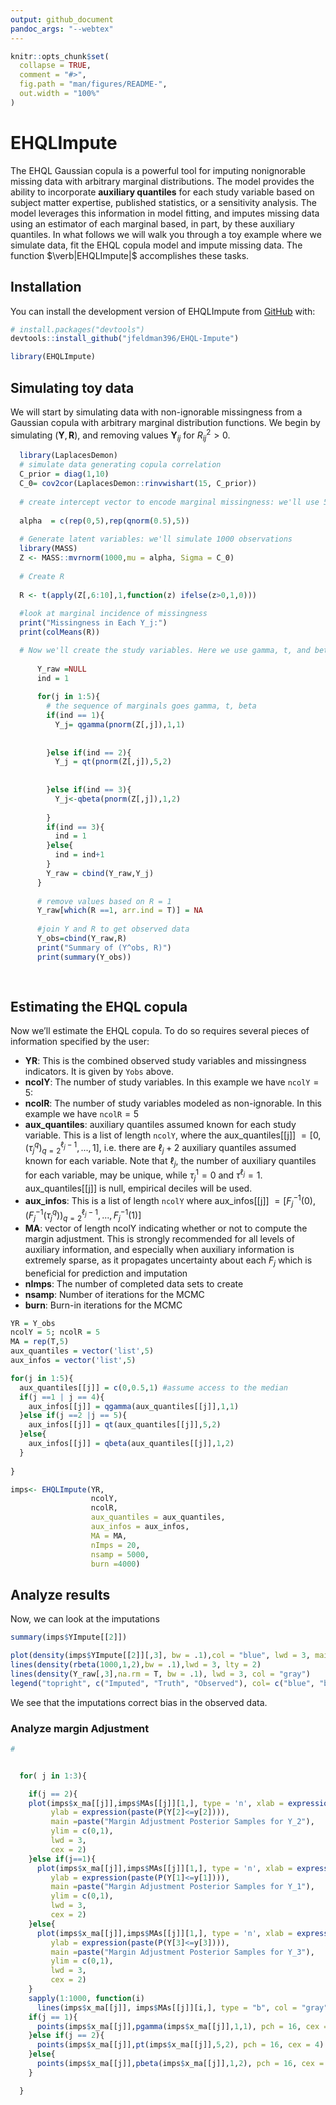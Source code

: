 ```yaml
---
output: github_document
pandoc_args: "--webtex"
---
```


<!-- README.md is generated from README.Rmd. Please edit that file -->

```r
knitr::opts_chunk$set(
  collapse = TRUE,
  comment = "#>",
  fig.path = "man/figures/README-",
  out.width = "100%"
)
```

# EHQLImpute

<!-- badges: start -->
<!-- badges: end -->

The EHQL Gaussian copula is a powerful tool for imputing nonignorable missing data with arbitrary marginal distributions. The model provides the ability to incorporate **auxiliary quantiles** for each study variable based on subject matter expertise, published statistics, or a sensitivity analysis. The model leverages this information in model fitting, and imputes missing data using an estimator of each marginal based, in part, by these auxiliary quantiles. In what follows we will walk you through a toy example where we simulate data, fit the EHQL copula model and impute missing data. The function $\verb|EHQLImpute|$  accomplishes these tasks.

## Installation

You can install the development version of EHQLImpute from [GitHub](https://github.com/) with:

``` r
# install.packages("devtools")
devtools::install_github("jfeldman396/EHQL-Impute")
```



```r
library(EHQLImpute)

```


## Simulating toy data

We will start by simulating data with non-ignorable missingness from a Gaussian copula with arbitrary marginal distribution functions. We begin by simulating $(\boldsymbol Y,\boldsymbol R)$, and removing values  $\boldsymbol Y_{ij}$ for $R^{2}_{ij}>0$.



```r
  library(LaplacesDemon)
  # simulate data generating copula correlation
  C_prior = diag(1,10)
  C_0= cov2cor(LaplacesDemon::rinvwishart(15, C_prior))
  
  # create intercept vector to encode marginal missingness: we'll use 50\% marginal missingness in this example. Recall that \alpha will be 0 for indices corresponding to Y. We'll have non-ignorable missingness for each study variable (p = 5)
  
  alpha  = c(rep(0,5),rep(qnorm(0.5),5))
  
  # Generate latent variables: we'll simulate 1000 observations
  library(MASS)
  Z <- MASS::mvrnorm(1000,mu = alpha, Sigma = C_0)
  
  # Create R
  
  R <- t(apply(Z[,6:10],1,function(z) ifelse(z>0,1,0)))
  
  #look at marginal incidence of missingness
  print("Missingness in Each Y_j:")
  print(colMeans(R))

  # Now we'll create the study variables. Here we use gamma, t, and beta marginals 
  
      Y_raw =NULL
      ind = 1
      
      for(j in 1:5){
        # the sequence of marginals goes gamma, t, beta
        if(ind == 1){
          Y_j= qgamma(pnorm(Z[,j]),1,1)
        
          
        }else if(ind == 2){
          Y_j = qt(pnorm(Z[,j]),5,2)
       
          
        }else if(ind == 3){
          Y_j<-qbeta(pnorm(Z[,j]),1,2)
        
        }
        if(ind == 3){
          ind = 1
        }else{
          ind = ind+1
        }
        Y_raw = cbind(Y_raw,Y_j)
      }
      
      # remove values based on R = 1
      Y_raw[which(R ==1, arr.ind = T)] = NA
      
      #join Y and R to get observed data
      Y_obs=cbind(Y_raw,R)
      print("Summary of (Y^obs, R)")
      print(summary(Y_obs))
  
  
```
## Estimating the EHQL copula

Now we'll estimate the EHQL copula. To do so requires several pieces of information specified by the user:

* **YR**: This is the combined observed study variables and missingness indicators. It is given by $\texttt{Yobs}$ above.
* **ncolY**: The number of study variables. In this example we have $\texttt{ncolY} = 5$:
* **ncolR**: The number of study variables modeled as non-ignorable.  In this example we have $\texttt{ncolR} = 5$
* **aux\_quantiles**: auxiliary quantiles assumed known for each study variable. This is a list of length $\texttt{ncolY}$, where the aux\_quantiles[[j]] $=[0,(\tau_{j}^{q})_{q=2}^{\ell_{j}-1},...,1]$, i.e. there are $\ell_{j}+2$ auxiliary quantiles assumed known for each variable. Note that $\ell_{j}$, the number of auxiliary quantiles for each variable, may be unique, while $\tau^{1}_{j} = 0$ and $\tau^{\ell_{j}} = 1$. aux\_quantiles[[j]] is null, empirical deciles will be used.
* **aux\_infos**: This is a list of length $\texttt{ncolY}$ where aux\_infos[[j]] $=  [F_{j}^{-1}(0),(F_{j}^{-1}(\tau_{j}^{q}))_{q=2}^{\ell_{j}-1},...,F_{j}^{-1}(1)]$
* **MA**: vector of length ncolY indicating whether or not to compute the margin adjustment. This is strongly recommended for all levels of auxiliary information, and especially when auxiliary information is extremely sparse, as it propagates uncertainty about each $F_{j}$ which is beneficial for prediction and imputation
* **nImps**: The number of completed data sets to create
* **nsamp**: Number of iterations for the MCMC
* **burn**: Burn-in iterations for the MCMC


```r
YR = Y_obs
ncolY = 5; ncolR = 5
MA = rep(T,5)
aux_quantiles = vector('list',5)
aux_infos = vector('list',5)

for(j in 1:5){
  aux_quantiles[[j]] = c(0,0.5,1) #assume access to the median
  if(j ==1 | j == 4){
    aux_infos[[j]] = qgamma(aux_quantiles[[j]],1,1)
  }else if(j ==2 |j == 5){
    aux_infos[[j]] = qt(aux_quantiles[[j]],5,2)
  }else{
    aux_infos[[j]] = qbeta(aux_quantiles[[j]],1,2)
  }
  
}

imps<- EHQLImpute(YR,
                  ncolY,
                  ncolR,
                  aux_quantiles = aux_quantiles,
                  aux_infos = aux_infos,
                  MA = MA,
                  nImps = 20,
                  nsamp = 5000,
                  burn =4000)

```

## Analyze results
Now, we can look at the imputations

```r
summary(imps$YImpute[[2]])

plot(density(imps$YImpute[[2]][,3], bw = .1),col = "blue", lwd = 3, main = "Imputed vs. Truth vs. Observed")
lines(density(rbeta(1000,1,2),bw = .1),lwd = 3, lty = 2)
lines(density(Y_raw[,3],na.rm = T, bw = .1), lwd = 3, col = "gray")
legend("topright", c("Imputed", "Truth", "Observed"), col= c("blue", "black", "gray"), lwd = 3)
```

We see that the imputations correct bias in the observed data.


### Analyze margin Adjustment

```r
# 


  for( j in 1:3){

    if(j == 2){
    plot(imps$x_ma[[j]],imps$MAs[[j]][1,], type = 'n', xlab = expression(Y[2]),
         ylab = expression(paste(P(Y[2]<=y[2]))),
         main =paste("Margin Adjustment Posterior Samples for Y_2"),
         ylim = c(0,1),
         lwd = 3, 
         cex = 2)
    }else if(j==1){
      plot(imps$x_ma[[j]],imps$MAs[[j]][1,], type = 'n', xlab = expression(Y[2]),
         ylab = expression(paste(P(Y[1]<=y[1]))),
         main =paste("Margin Adjustment Posterior Samples for Y_1"),
         ylim = c(0,1),
         lwd = 3, 
         cex = 2)
    }else{
      plot(imps$x_ma[[j]],imps$MAs[[j]][1,], type = 'n', xlab = expression(Y[2]),
         ylab = expression(paste(P(Y[3]<=y[3]))),
         main =paste("Margin Adjustment Posterior Samples for Y_3"),
         ylim = c(0,1),
         lwd = 3, 
         cex = 2)
    }
    sapply(1:1000, function(i)
      lines(imps$x_ma[[j]], imps$MAs[[j]][i,], type = "b", col = "gray", lwd = 2))
    if(j == 1){
      points(imps$x_ma[[j]],pgamma(imps$x_ma[[j]],1,1), pch = 16, cex =4)
    }else if(j == 2){
      points(imps$x_ma[[j]],pt(imps$x_ma[[j]],5,2), pch = 16, cex = 4)
    }else{
      points(imps$x_ma[[j]],pbeta(imps$x_ma[[j]],1,2), pch = 16, cex = 3)
    }

  }



```

